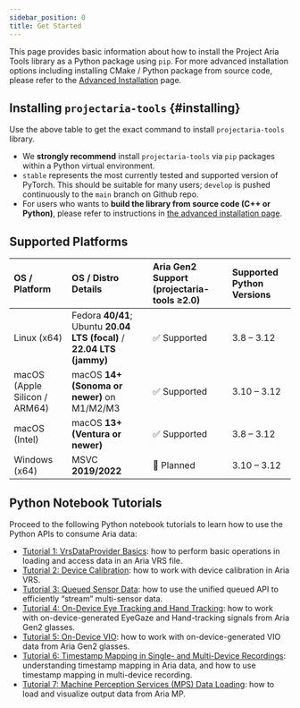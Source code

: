 ```yaml
---
sidebar_position: 0
title: Get Started
---
```



This page provides basic information about how to install the Project Aria Tools library as a Python package using `pip`.
For more advanced installation options including installing CMake / Python package from source code, please refer to the
[Advanced Installation](/docs-research-tools/projectariatools/advanced-installation.mdx) page.

## Installing `projectaria-tools` {#installing}

<InstallChooser />

Use the above table to get the exact command to install `projectaria-tools` library.
- We **strongly recommend** install `projectaria-tools` via `pip` packages within a Python virtual environment.
- `stable` represents the most currently tested and supported version of PyTorch. This should be suitable for many users; `develop` is pushed continuously to the `main` branch on Github repo.
- For users who wants to **build the library from source code (C++ or Python)**, please refer to instructions in [the advanced installation page](/docs-research-tools/projectariatools/advanced-installation.mdx).

## Supported Platforms
| OS / Platform                 | OS / Distro Details                                                | Aria Gen2 Support (projectaria-tools ≥2.0) | Supported Python Versions |
| :---------------------------- | :----------------------------------------------------------------- | :----------------------------------------- | :------------------------ |
| Linux (x64)                   | Fedora **40/41**; Ubuntu **20.04 LTS (focal)** / **22.04 LTS (jammy)** | ✅ Supported                              | 3.8 – 3.12               |
| macOS (Apple Silicon / ARM64) | macOS **14+ (Sonoma or newer)** on M1/M2/M3                        | ✅ Supported                              | 3.10 – 3.12              |
| macOS (Intel)                 | macOS **13+ (Ventura or newer)**                                   | ✅ Supported                              | 3.8 – 3.12               |
| Windows (x64)                 | MSVC **2019/2022**                                                 | 🚧 Planned                               | 3.10 – 3.12              |



## Python Notebook Tutorials

Proceed to the following Python notebook tutorials to learn how to use the Python APIs to consume Aria data:
- [Tutorial 1: VrsDataProvider Basics](/docs-research-tools/projectariatools/pythontutorials/dataprovider.mdx): how to perform basic operations in loading and access data in an Aria VRS file.
- [Tutorial 2: Device Calibration](/docs-research-tools/projectariatools/pythontutorials/calibration.mdx): how to work with device calibration in Aria VRS.
- [Tutorial 3: Queued Sensor Data](/docs-research-tools/projectariatools/pythontutorials/queue.mdx): how to use the unified queued API to efficiently “stream” multi-sensor data.
- [Tutorial 4: On-Device Eye Tracking and Hand Tracking](/docs-research-tools/projectariatools/pythontutorials/eyetracking-handtracking.mdx): how to work with on-device-generated EyeGaze and Hand-tracking signals from Aria Gen2 glasses.
- [Tutorial 5: On-Device VIO](/docs-research-tools/projectariatools/pythontutorials/vio.mdx): how to work with on-device-generated VIO data from Aria Gen2 glasses.
- [Tutorial 6: Timestamp Mapping in Single- and Multi-Device Recordings](/docs-research-tools/projectariatools/pythontutorials/time-sync.mdx): understanding timestamp mapping in Aria data, and how to use timestamp mapping in multi-device recording.
- [Tutorial 7: Machine Perception Services (MPS) Data Loading](/docs-research-tools/projectariatools/pythontutorials/mps.mdx): how to load and visualize output data from Aria MP.
